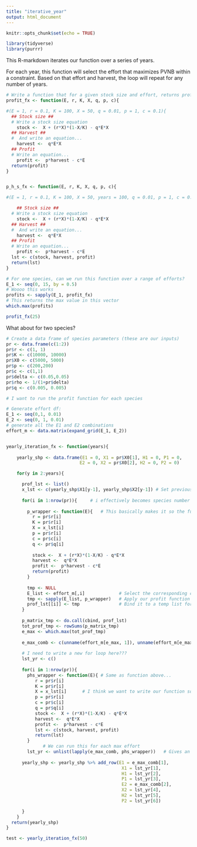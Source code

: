 ```yaml
---
title: "iterative_year"
output: html_document
---
```


```r
knitr::opts_chunk$set(echo = TRUE)

library(tidyverse)
library(purrr)
```

This R-markdown iterates our function over a series of years.

For each year, this function will select the effort that maximizes PVNB within a constraint. Based on that effort and harvest, the loop will repeat for any number of years. 

```r
# Write a function that for a given stock size and effort, returns profit
profit_fx <- function(E, r, K, X, q, p, c){

#(E = 1, r = 0.1, K = 100, X = 50, q = 0.01, p = 1, c = 0.1){
  ## Stock size ##
  # Write a stock size equation
    stock <-  X + (r*X)*(1-X/K) - q*E*X
  ## Harvest ##
  #  And write an equation...
    harvest <-  q*E*X
  ## Profit
  # Write an equation...
    profit <-  p*harvest - c*E
  return(profit)
}


p_h_s_fx <- function(E, r, K, X, q, p, c){

#(E = 1, r = 0.1, K = 100, X = 50, years = 100, q = 0.01, p = 1, c = 0.1){

    ## Stock size ##
  # Write a stock size equation
    stock <-  X + (r*X)*(1-X/K) - q*E*X
  ## Harvest ##
  #  And write an equation...
    harvest <-  q*E*X
  ## Profit
  # Write an equation...
    profit <-  p*harvest - c*E
  lst <- c(stock, harvest, profit)
  return(lst)
}


```

```r
# For one species, can we run this function over a range of efforts? 
E_1 <- seq(0, 15, by = 0.5)
# Woooo this works
profits <- sapply(E_1, profit_fx)
# This returns the max value in this vector
which.max(profits)

profit_fx(25)
```
What about for two species?
```r
# Create a data frame of species parameters (these are our inputs)
pr <- data.frame(c(1:2))
pr$r <- c(1, 1)
pr$K <- c(10000, 10000)
pr$X0 <- c(5000, 5000)
pr$p <- c(200,200)
pr$c <- c(1,1)
pr$delta <- c(0.05,0.05)
pr$rho <- 1/(1+pr$delta)
pr$q <- c(0.005, 0.005)
```

```r
# I want to run the profit function for each species

# Generate effort df:
E_1 <- seq(0,1, 0.01)
E_2 <- seq(0, 1, 0.01)
# generate all the E1 and E2 combinations
effort_m <- data.matrix(expand_grid(E_1, E_2))


yearly_iteration_fx <- function(years){
  
    yearly_shp <- data.frame(E1 = 0, X1 = pr$X0[1], H1 = 0, P1 = 0,
                            E2 = 0, X2 = pr$X0[2], H2 = 0, P2 = 0)

    for(y in 2:years){

      prof_lst <- list()
      x_lst <- c(yearly_shp$X1[y-1], yearly_shp$X2[y-1]) # Set previous values for the starting stock
      
      for(i in 1:nrow(pr)){     # i effectively becomes species number
        
        p_wrapper <- function(E){   # This basically makes it so the function has the right variables
          r = pr$r[i]
          K = pr$r[i]
          X = x_lst[i]    
          p = pr$r[i]
          c = pr$c[i]
          q <- pr$q[i]
          
          stock <-  X + (r*X)*(1-X/K) - q*E*X
          harvest <-  q*E*X
          profit <-  p*harvest - c*E
          return(profit)
        }
        
        tmp <- NULL
        E_list <- effort_m[,i]             # Select the corresponding column of the effort matrix...
        tmp <- sapply(E_list, p_wrapper)   # Apply our profit function over all 
        prof_lst[[i]] <- tmp               # Bind it to a temp list for later use
      }
      
      p_matrix_tmp <- do.call(cbind, prof_lst)
      tot_prof_tmp <- rowSums(p_matrix_tmp)
      e_max <- which.max(tot_prof_tmp)
      
      e_max_comb <- c(unname(effort_m[e_max, 1]), unname(effort_m[e_max, 2]))  # Pull E values that return the highest profit
      
      # I need to write a new for loop here???
      lst_yr <- c()
      
      for(i in 1:nrow(pr)){
        phs_wrapper <- function(E){ # Same as function above...
           r = pr$r[i]
           K = pr$r[i]
           X = x_lst[i]      # I think we want to write our function so we can input a different X each time
           p = pr$r[i]
           c = pr$c[i]
           q = pr$q[i]
           stock <-  X + (r*X)*(1-X/K) - q*E*X
           harvest <-  q*E*X
           profit <-  p*harvest - c*E
           lst <- c(stock, harvest, profit)
           return(lst)
        }
              # We can run this for each max effort
        lst_yr <- unlist(lapply(e_max_comb, phs_wrapper))   # Gives an output vector
      
      yearly_shp <- yearly_shp %>% add_row(E1 = e_max_comb[1],
                                            X1 = lst_yr[1],
                                            H1 = lst_yr[2],
                                            P1 = lst_yr[3],
                                            E2 = e_max_comb[2],
                                            X2 = lst_yr[4],
                                            H2 = lst_yr[5],
                                            P2 = lst_yr[6])

      }
    }
  return(yearly_shp)
}
```

```r
test <- yearly_iteration_fx(50)
```
